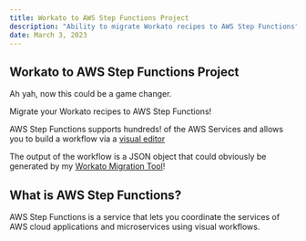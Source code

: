```yaml
---
title: Workato to AWS Step Functions Project
description: "Ability to migrate Workato recipes to AWS Step Functions"
date: March 3, 2023
---
```


## Workato to AWS Step Functions Project

Ah yah, now this could be a game changer.

Migrate your Workato recipes to AWS Step Functions!

AWS Step Functions supports hundreds! of the AWS Services
and allows you to build a workflow via a [visual editor](https://share.cleanshot.com/g0RRmWJG)

The output of the workflow is a JSON object that could obviously 
be generated by my [Workato Migration Tool](workato-migration-tool.mdx)!






## What is AWS Step Functions?

AWS Step Functions is a service that lets you coordinate the services
of AWS cloud applications and microservices using visual workflows.
